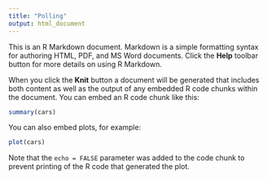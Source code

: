 ```yaml
---
title: "Polling"
output: html_document
---
```


This is an R Markdown document. Markdown is a simple formatting syntax for authoring HTML, PDF, and MS Word documents. Click the **Help** toolbar button for more details on using R Markdown.

When you click the **Knit** button a document will be generated that includes both content as well as the output of any embedded R code chunks within the document. You can embed an R code chunk like this:

```r
summary(cars)
```

You can also embed plots, for example:

```r
plot(cars)
```

Note that the `echo = FALSE` parameter was added to the code chunk to prevent printing of the R code that generated the plot.
